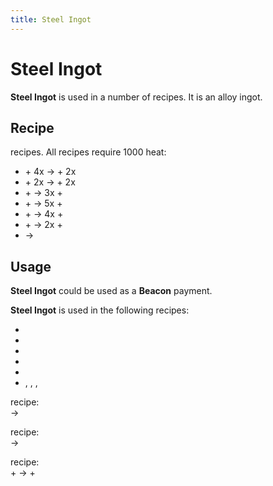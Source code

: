 ```yaml
---
title: Steel Ingot
---
```


<ItemImage file="steel_ingot" alt="Ingots" size="200" />

# Steel Ingot

**Steel Ingot** is used in a number of recipes. It is an alloy ingot.

## Recipe

<CraftingTable recipe="input techreborn:steel_nugget techreborn:steel_nugget techreborn:steel_nugget input techreborn:steel_nugget techreborn:steel_nugget techreborn:steel_nugget input techreborn:steel_nugget techreborn:steel_nugget techreborn:steel_nugget output techreborn:steel_ingot"/>
<CraftingTable recipe="input air air air input air techreborn:steel_storage_block air input air air air output techreborn:steel_ingot,9"/>

<McItem slug="techreborn:blast_furnace" inline={true}/> recipes. All recipes require 1000 heat:  
- <McItem slug="techreborn:refined_iron_ingot" inline={true}/> + 4x <McItem slug="techreborn:coal_dust" inline={true}/> &rarr; <McItem slug="techreborn:steel_ingot" inline={true}/> + 2x <McItem slug="techreborn:dark_ashes_dust" inline={true}/>
- <McItem slug="techreborn:refined_iron_ingot" inline={true}/> + 2x <McItem slug="techreborn:carbon_cell" inline={true}/> &rarr; <McItem slug="techreborn:steel_ingot" inline={true}/> + 2x <McItem slug="techreborn:empty_cell" inline={true}/>
- <McItem slug="techreborn:steel_helmet" inline={true}/> + <McItem slug="minecraft:sand" inline={true}/> &rarr; 3x<McItem slug="techreborn:steel_ingot" inline={true}/> + <McItem slug="techreborn:dark_ashes_dust" inline={true}/>
- <McItem slug="techreborn:steel_chestplate" inline={true}/> + <McItem slug="minecraft:sand" inline={true}/> &rarr; 5x<McItem slug="techreborn:steel_ingot" inline={true}/> + <McItem slug="techreborn:dark_ashes_dust" inline={true}/>
- <McItem slug="techreborn:steel_leggings" inline={true}/> + <McItem slug="minecraft:sand" inline={true}/> &rarr; 4x<McItem slug="techreborn:steel_ingot" inline={true}/> + <McItem slug="techreborn:dark_ashes_dust" inline={true}/>
- <McItem slug="techreborn:steel_boots" inline={true}/> + <McItem slug="minecraft:sand" inline={true}/> &rarr; 2x<McItem slug="techreborn:steel_ingot" inline={true}/> + <McItem slug="techreborn:dark_ashes_dust" inline={true}/>
- <McItem slug="techreborn:steel_dust" inline={true}/> &rarr; <McItem slug="techreborn:steel_ingot" inline={true}/>

## Usage

**Steel Ingot** could be used as a **Beacon** payment.

**Steel Ingot** is used in the following <McItem slug="minecraft:crafting_table" inline={true}/> recipes:

- <McItem slug="techreborn:tungsten_grinding_head" inline={true}/>
- <McItem slug="techreborn:diamond_grinding_head" inline={true}/>
- <McItem slug="techreborn:diamond_saw_blade" inline={true}/>
- <McItem slug="techreborn:steel_nugget" inline={true}/>
- <McItem slug="techreborn:steel_storage_block" inline={true}/>
- <McItem slug="techreborn:steel_helmet" inline={true}/>, <McItem slug="techreborn:steel_chestplate" inline={true}/>, <McItem slug="techreborn:steel_leggings" inline={true}/>, <McItem slug="techreborn:steel_boots" inline={true}/>

<McItem slug="techreborn:compressor" inline={true}/> recipe:  
<McItem slug="techreborn:steel_ingot" inline={true}/> &rarr; <McItem slug="techreborn:steel_plate" inline={true}/>

<McItem slug="techreborn:grinder" inline={true}/> recipe:  
<McItem slug="techreborn:steel_ingot" inline={true}/> &rarr; <McItem slug="techreborn:steel_dust" inline={true}/>

<McItem slug="techreborn:blast_furnace" inline={true}/> recipe:  
<McItem slug="techreborn:steel_ingot" inline={true}/> + <McItem slug="techreborn:tungsten_ingot" inline={true}/> &rarr; <McItem slug="techreborn:hot_tungstensteel_ingot" inline={true}/> + <McItem slug="techreborn:dark_ashes_dust" inline={true}/>